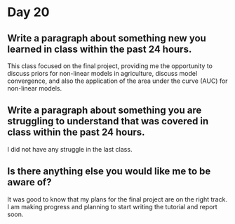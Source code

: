 
# Day 20

## Write a paragraph about something new you learned in class within the past 24 hours.

This class focused on the final project, providing me the opportunity to discuss priors for non-linear models in agriculture, discuss model convergence, and also the application of the area under the curve (AUC) for non-linear models.

## Write a paragraph about something you are struggling to understand that was covered in class within the past 24 hours.

I did not have any struggle in the last class.

## Is there anything else you would like me to be aware of?

It was good to know that my plans for the final project are on the right track. I am making progress and planning to start writing the tutorial and report soon.







